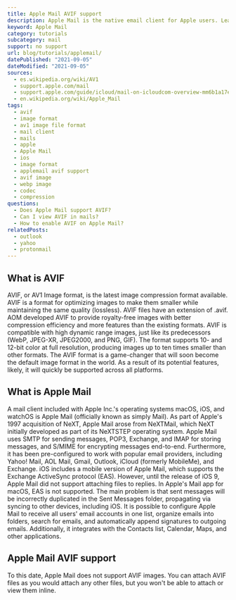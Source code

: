 ```yaml
---
title: Apple Mail AVIF support
description: Apple Mail is the native email client for Apple users. Learn how to use AVIF images within Apple Mail.
keyword: Apple Mail
category: tutorials
subcategory: mail
support: no support
url: blog/tutorials/applemail/
datePublished: "2021-09-05"
dateModified: "2021-09-05"
sources:
  - es.wikipedia.org/wiki/AV1
  - support.apple.com/mail
  - support.apple.com/guide/icloud/mail-on-icloudcom-overview-mm6b1a17e3/icloud
  - en.wikipedia.org/wiki/Apple_Mail
tags:
  - avif
  - image format
  - av1 image file format
  - mail client
  - mails
  - apple
  - Apple Mail
  - ios
  - image format
  - applemail avif support
  - avif image
  - webp image
  - codec
  - compression
questions:
  - Does Apple Mail support AVIF?
  - Can I view AVIF in mails?
  - How to enable AVIF on Apple Mail?
relatedPosts:
  - outlook
  - yahoo
  - protonmail
---
```


## What is AVIF

AVIF, or AV1 Image format, is the latest image compression format available. AVIF is a format for optimizing images to make them smaller while maintaining the same quality (lossless). AVIF files have an extension of .avif. AOM developed AVIF to provide royalty-free images with better compression efficiency and more features than the existing formats. AVIF is compatible with high dynamic range images, just like its predecessors (WebP, JPEG-XR, JPEG2000, and PNG, GIF). The format supports 10- and 12-bit color at full resolution, producing images up to ten times smaller than other formats. The AVIF format is a game-changer that will soon become the default image format in the world. As a result of its potential features, likely, it will quickly be supported across all platforms.

## What is Apple Mail

A mail client included with Apple Inc.'s operating systems macOS, iOS, and watchOS is Apple Mail (officially known as simply Mail). As part of Apple's 1997 acquisition of NeXT, Apple Mail arose from NeXTMail, which NeXT initially developed as part of its NeXTSTEP operating system. Apple Mail uses SMTP for sending messages, POP3, Exchange, and IMAP for storing messages, and S/MIME for encrypting messages end-to-end. Furthermore, it has been pre-configured to work with popular email providers, including Yahoo! Mail, AOL Mail, Gmail, Outlook, iCloud (formerly MobileMe), and Exchange. iOS includes a mobile version of Apple Mail, which supports the Exchange ActiveSync protocol (EAS). However, until the release of iOS 9, Apple Mail did not support attaching files to replies. In Apple's Mail app for macOS, EAS is not supported. The main problem is that sent messages will be incorrectly duplicated in the Sent Messages folder, propagating via syncing to other devices, including iOS. It is possible to configure Apple Mail to receive all users' email accounts in one list, organize emails into folders, search for emails, and automatically append signatures to outgoing emails. Additionally, it integrates with the Contacts list, Calendar, Maps, and other applications.

## Apple Mail AVIF support

To this date, Apple Mail does not support AVIF images. You can attach AVIF files as you would attach any other files, but you won't be able to attach or view them inline.
